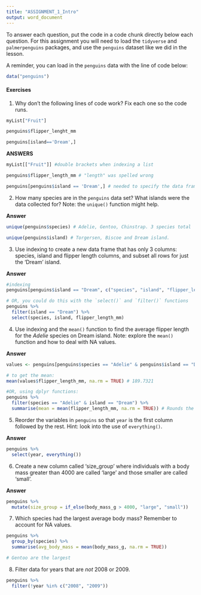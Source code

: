 ```yaml
---
title: "ASSIGNMENT_1_Intro"
output: word_document
---
```


To answer each question, put the code in a code chunk directly below each question. For this assignment you will need to load the `tidyverse` and `palmerpenguins` packages, and use the `penguins` dataset like we did in the lesson.

A reminder, you can load in the `penguins` data with the line of code below:
```r
data("penguins")
```


#### Exercises


1.  Why don't the following lines of code work? Fix each one so the code runs.

```r
myList["Fruit"]
```

```r
penguins$flipper_lenght_mm
```

```r
penguins[island=='Dream',]
```

**ANSWERS**
```r
myList[["Fruit"]] #double brackets when indexing a list

penguins$flipper_length_mm # "length" was spelled wrong

penguins[penguins$island == 'Dream',] # needed to specify the data frame that "island" was a variable in
```


2.  How many species are in the `penguins` data set? What islands were the data collected for? Note: the `unique()` function might help.

**Answer**

```r
unique(penguins$species) # Adelie, Gentoo, Chinstrap. 3 species total

unique(penguins$island) # Torgersen, Biscoe and Dream island.
```



3.  Use indexing to create a new data frame that has only 3 columns: species, island and flipper length columns, and subset all rows for just the 'Dream' island.

**Answer**

```r
#indexing
penguins[penguins$island == "Dream", c("species", "island", "flipper_length_mm")]

# OR, you could do this with the `select()` and `filter()` functions
penguins %>% 
  filter(island == "Dream") %>% 
  select(species, island, flipper_length_mm)
```



4.  Use indexing and the `mean()` function to find the average flipper length for the *Adelie* species on Dream island. Note: explore the `mean()` function and how to deal with NA values.

**Answer**

```r
values <- penguins[penguins$species == "Adelie" & penguins$island == "Dream", "flipper_length_mm"]

# to get the mean:
mean(values$flipper_length_mm, na.rm = TRUE) # 189.7321

#OR, using dplyr functions:
penguins %>% 
  filter(species == "Adelie" & island == "Dream") %>% 
  summarise(mean = mean(flipper_length_mm, na.rm = TRUE)) # Rounds the value to 190
```



5.  Reorder the variables in `penguins` so that `year` is the first column followed by the rest. Hint: look into the use of `everything()`.

**Answer**

```r
penguins %>% 
  select(year, everything())

```



6.  Create a new column called 'size_group' where individuals with a body mass greater than 4000 are called 'large' and those smaller are called 'small'.


**Answer**

```r
penguins %>% 
  mutate(size_group = if_else(body_mass_g > 4000, "large", "small"))
```



7.  Which species had the largest average body mass? Remember to account for NA values.


```r
penguins %>% 
  group_by(species) %>% 
  summarise(avg_body_mass = mean(body_mass_g, na.rm = TRUE))

# Gentoo are the largest
```



8.  Filter data for years that are *not* 2008 or 2009.


```r
penguins %>% 
  filter(!year %in% c("2008", "2009"))
```



